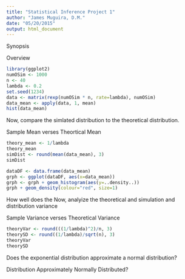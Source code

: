 ```yaml
---
title: "Statistical Inference Project 1"
author: "James Muguira, D.M."
date: "05/20/2015"
output: html_document
---
```


Synopsis

Overview


```r
library(ggplot2)
numOSim <- 1000
n <- 40
lambda <- 0.2
set.seed(1234)
data <- matrix(rexp(numOSim * n, rate=lambda), numOSim)
data_mean <- apply(data, 1, mean)
hist(data_mean)
```

Now, compare the simlated distribution to the theoretical distribution.


Sample Mean verses Theortical Mean

```r
theory_mean <- 1/lambda
theory_mean
simDist <- round(mean(data_mean), 3)
simDist
```


```r
dataDF <- data.frame(data_mean)
grph <- ggplot(dataDF, aes(x=data_mean))
grph <- grph + geom_histogram(aes(y=..density..))
grph + geom_density(colour="red", size=1)
```

How well does the 
Now, analyize the theoretical and simulation and distribution variance

Sample Variance verses Theoretical Variance

```r
theoryVar <- round(((1/lambda)^2)/n, 3)
theorySD <- round((1/lambda)/sqrt(n), 3)
theoryVar
theorySD
```

Does the exponential distribution approximate a normal distribution?

Distribution Approximately Normally Distributed?